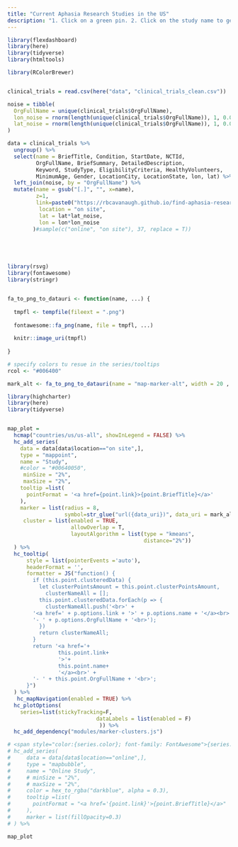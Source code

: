 ```yaml
---
title: "Current Aphasia Research Studies in the US"
description: "1. Click on a green pin. 2. Click on the study name to get more information."
---
```


```r
library(flexdashboard)
library(here)
library(tidyverse)
library(htmltools)

library(RColorBrewer)


clinical_trials = read.csv(here("data", "clinical_trials_clean.csv"))

noise = tibble(
  OrgFullName = unique(clinical_trials$OrgFullName),
  lon_noise = rnorm(length(unique(clinical_trials$OrgFullName)), 1, 0.001),
  lat_noise = rnorm(length(unique(clinical_trials$OrgFullName)), 1, 0.001)
)

data = clinical_trials %>%
  ungroup() %>%
  select(name = BriefTitle, Condition, StartDate, NCTId,
         OrgFullName, BriefSummary, DetailedDescription,
         Keyword, StudyType, EligibilityCriteria, HealthyVolunteers,
         MinimumAge, Gender, LocationCity, LocationState, lon, lat) %>%
  left_join(noise, by = "OrgFullName") %>%
  mutate(name = gsub("[.]", "", x=name),
         z=1,
         link=paste0("https://rbcavanaugh.github.io/find-aphasia-research/list_view.html#",NCTId),
          location = "on site",
          lat = lat*lat_noise,
          lon = lon*lon_noise
        )#sample(c("online", "on site"), 37, replace = T))





library(rsvg)
library(fontawesome)
library(stringr)


fa_to_png_to_datauri <- function(name, ...) {
  
  tmpfl <- tempfile(fileext = ".png")
  
  fontawesome::fa_png(name, file = tmpfl, ...)
  
  knitr::image_uri(tmpfl)
  
}

# specify colors tu resue in the series/tooltips
rcol <- "#006400"

mark_alt <- fa_to_png_to_datauri(name = "map-marker-alt", width = 20 , fill = rcol)


```


```r
library(highcharter)
library(here)
library(tidyverse)


map_plot = 
  hcmap("countries/us/us-all", showInLegend = FALSE) %>%
  hc_add_series(
    data = data[data$location=="on site",], 
    type = "mappoint",
    name = "Study", 
    #color = "#00640050",
     minSize = "2%",
     maxSize = "2%",
    tooltip =list(
      pointFormat = '<a href={point.link}>{point.BriefTitle}</a>'
    ),
    marker = list(radius = 8,
                  symbol=str_glue("url({data_uri})", data_uri = mark_alt)),
     cluster = list(enabled = TRUE,
                    allowOverlap = T,
                    layoutAlgorithm = list(type = "kmeans",
                                           distance="2%"))
  ) %>%
  hc_tooltip(
      style = list(pointerEvents ='auto'),
      headerFormat = '',
      formatter = JS("function() {
        if (this.point.clusteredData) {
          let clusterPointsAmount = this.point.clusterPointsAmount,
            clusterNameAll = [];
          this.point.clusteredData.forEach(p => {
            clusterNameAll.push('<br>' +
        '<a href=' + p.options.link + '>' + p.options.name + '</a><br>' +
        '- ' + p.options.OrgFullName + '<br>');
          })
          return clusterNameAll;
        }
        return '<a href='+
                this.point.link+
                '>'+
                this.point.name+
                '</a><br>' +
        '- ' + this.point.OrgFullName + '<br>';
      }")
  ) %>%
   hc_mapNavigation(enabled = TRUE) %>%
  hc_plotOptions(
    series=list(stickyTracking=F,
                            dataLabels = list(enabled = F)
                             )) %>%
  hc_add_dependency("modules/marker-clusters.js")

# <span style="color:{series.color}; font-family: FontAwesome">{series.options.icon}</span>
# hc_add_series(
#     data = data[data$location=="online",], 
#     type = "mapbubble",
#     name = "Online Study", 
#     # minSize = "2%",
#     # maxSize = "2%",
#     color = hex_to_rgba("darkblue", alpha = 0.3),
#     tooltip =list(
#       pointFormat = "<a href='{point.link}'>{point.BriefTitle}</a>"
#     ),
#     marker = list(fillOpacity=0.3)
# ) %>%

```

    
```r
map_plot
```
   

